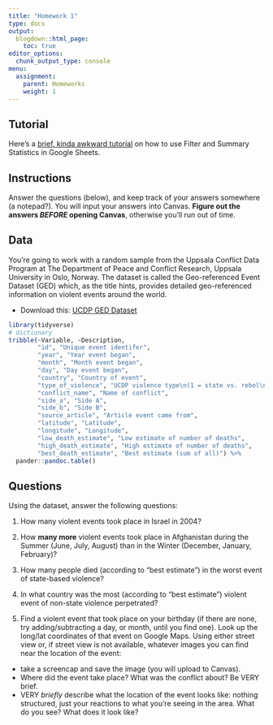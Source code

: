 ```yaml
---
title: "Homework 1"
type: docs
output:
  blogdown::html_page:
    toc: true
editor_options: 
  chunk_output_type: console
menu:
  assignment:
    parent: Homeworks
    weight: 1
---
```




## Tutorial


Here's a [brief, kinda awkward tutorial](https://www.dropbox.com/s/6kc0g0xobuazlx2/filter-summary.mov?dl=0) on how to use Filter and Summary Statistics in Google Sheets. 


## Instructions



Answer the questions (below), and keep track of your answers somewhere (a notepad?). You will input your answers into Canvas. **Figure out the answers *BEFORE* opening Canvas**, otherwise you'll run out of time. 



## Data


You're going to work with a random sample from the Uppsala Conflict Data Program at The Department of Peace and Conflict Research, Uppsala University in Oslo, Norway. The dataset is called the Geo-referenced Event Dataset (GED) which, as the title hints, provides detailed geo-referenced information on violent events around the world. 

- Download this: <i class="fas fa-download"></i> [UCDP GED Dataset](https://www.dropbox.com/s/6tthe5o22lgglkp/ucdp-ged-small.csv?dl=1)


```r
library(tidyverse)
# dictionary
tribble(~Variable, ~Description, 
        "id", "Unique event identifer",
        "year", "Year event began",
        "month", "Month event began",
        "day", "Day event began",
        "country", "Country of event",
        "type_of_violence", "UCDP violence type\n(1 = state vs. rebel\n2 = rebel vs. rebel\n3 = violence against civilians)",
        "conflict_name", "Name of conflict",
        "side_a", "Side A",
        "side_b", "Side B",
        "source_article", "Article event came from",
        "latitude", "Latitude",
        "longitude", "Longitude",
        "low_death_estimate", "Low estimate of number of deaths",
        "high_death_estimate", "High estimate of number of deaths",
        "best_death_estimate", "Best estimate (sum of all)") %>% 
  pander::pandoc.table()

```



## Questions


Using the dataset, answer the following questions:


1. How many violent events took place in Israel in 2004?


2. How **many more** violent events took place in Afghanistan during the Summer (June, July, August) than in the Winter (December, January, February)? 


3. How many people died (according to "best estimate") in the worst event of state-based violence?


4. In what country was the most (according to "best estimate") violent event of non-state violence perpetrated? 


5. Find a violent event that took place on your birthday (if there are none, try adding/subtracting a day, or month, until you find one). Look up the long/lat coordinates of that event on Google Maps. Using either street view or, if street view is not available, whatever images you can find near the location of the event: 

- take a screencap and save the image (you will upload to Canvas).  
- Where did the event take place? What was the conflict about? Be VERY brief.
- VERY *briefly* describe what the location of the event looks like: nothing structured, just your reactions to what you're seeing in the area. What do you see? What does it look like? 
